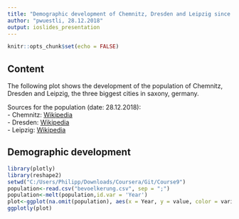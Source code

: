 ```yaml
---
title: "Demographic development of Chemnitz, Dresden and Leipzig since 1945"
author: "pwuestli, 28.12.2018"
output: ioslides_presentation
---
```


```r
knitr::opts_chunk$set(echo = FALSE)
```

## Content
The following plot shows the development of the population of Chemnitz, Dresden and Leipzig, the three biggest cities in saxony, germany.

Sources for the population (date: 28.12.2018):  
- Chemnitz: <a href ="https://de.wikipedia.org/wiki/Einwohnerentwicklung_von_Chemnitz">Wikipedia</a>  
- Dresden:  <a href ="https://de.wikipedia.org/wiki/Einwohnerentwicklung_von_Dresden">Wikipedia</a>  
- Leipzig:  <a href ="https://de.wikipedia.org/wiki/Einwohnerentwicklung_von_Leipzig">Wikipedia</a>  

## Demographic development

```r
library(plotly)
library(reshape2)
setwd("C:/Users/Philipp/Downloads/Coursera/Git/Course9")
population<-read.csv("bevoelkerung.csv", sep = ";")
population<-melt(population,id.var = 'Year')
plot<-ggplot(na.omit(population), aes(x = Year, y = value, color = variable)) + geom_line() + geom_point() + labs( y = "Population in thousand", color="City")
ggplotly(plot)
```


